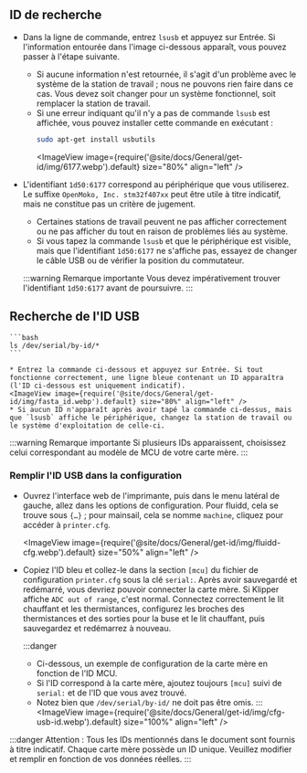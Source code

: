 ## ID de recherche
* Dans la ligne de commande, entrez `lsusb` et appuyez sur Entrée. Si l'information entourée dans l'image ci-dessous apparaît, vous pouvez passer à l'étape suivante.
    * Si aucune information n'est retournée, il s'agit d'un problème avec le système de la station de travail ; nous ne pouvons rien faire dans ce cas. Vous devez soit changer pour un système fonctionnel, soit remplacer la station de travail.
    * Si une erreur indiquant qu'il n'y a pas de commande `lsusb` est affichée, vous pouvez installer cette commande en exécutant :
        ```bash
        sudo apt-get install usbutils
        ```
        <ImageView image={require('@site/docs/General/get-id/img/6177.webp').default} size="80%" align="left" /> 
* L'identifiant `1d50:6177` correspond au périphérique que vous utiliserez. Le suffixe `OpenMoko, Inc. stm32f407xx` peut être utile à titre indicatif, mais ne constitue pas un critère de jugement.
    * Certaines stations de travail peuvent ne pas afficher correctement ou ne pas afficher du tout en raison de problèmes liés au système.
    * Si vous tapez la commande `lsusb` et que le périphérique est visible, mais que l'identifiant `1d50:6177` ne s'affiche pas, essayez de changer le câble USB ou de vérifier la position du commutateur.

    :::warning Remarque importante
       Vous devez impérativement trouver l'identifiant `1d50:6177` avant de poursuivre.
    :::

## Recherche de l'ID USB

    ```bash
    ls /dev/serial/by-id/*
    ```

    * Entrez la commande ci-dessous et appuyez sur Entrée. Si tout fonctionne correctement, une ligne bleue contenant un ID apparaîtra (l'ID ci-dessous est uniquement indicatif).
    <ImageView image={require('@site/docs/General/get-id/img/fasta_id.webp').default} size="80%" align="left" />
    * Si aucun ID n'apparaît après avoir tapé la commande ci-dessus, mais que `lsusb` affiche le périphérique, changez la station de travail ou le système d'exploitation de celle-ci.

:::warning Remarque importante
Si plusieurs IDs apparaissent, choisissez celui correspondant au modèle de MCU de votre carte mère.
:::

### Remplir l'ID USB dans la configuration

* Ouvrez l'interface web de l'imprimante, puis dans le menu latéral de gauche, allez dans les options de configuration. Pour fluidd, cela se trouve sous `{…}` ; pour mainsail, cela se nomme `machine`, cliquez pour accéder à `printer.cfg`.

    <ImageView image={require('@site/docs/General/get-id/img/fluidd-cfg.webp').default} size="50%" align="left" />

* Copiez l'ID bleu et collez-le dans la section `[mcu]` du fichier de configuration `printer.cfg` sous la clé `serial:`. Après avoir sauvegardé et redémarré, vous devriez pouvoir connecter la carte mère. Si Klipper affiche ``ADC out of range``, c'est normal. Connectez correctement le lit chauffant et les thermistances, configurez les broches des thermistances et des sorties pour la buse et le lit chauffant, puis sauvegardez et redémarrez à nouveau.

    :::danger

    * Ci-dessous, un exemple de configuration de la carte mère en fonction de l'ID MCU.
    * Si l'ID correspond à la carte mère, ajoutez toujours `[mcu]` suivi de `serial:` et de l'ID que vous avez trouvé.
    * Notez bien que `/dev/serial/by-id/` ne doit pas être omis.
    :::
        <ImageView image={require('@site/docs/General/get-id/img/cfg-usb-id.webp').default} size="100%" align="left" />

:::danger
Attention : Tous les IDs mentionnés dans le document sont fournis à titre indicatif. Chaque carte mère possède un ID unique. Veuillez modifier et remplir en fonction de vos données réelles.
:::
